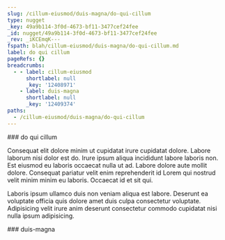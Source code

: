 ```yaml
---
slug: /cillum-eiusmod/duis-magna/do-qui-cillum
type: nugget
_key: 49a9b114-3f0d-4673-bf11-3477cef24fee
_id: nugget/49a9b114-3f0d-4673-bf11-3477cef24fee
_rev: _iKCEmqK---
fspath: blah/cillum-eiusmod/duis-magna/do-qui-cillum.md
label: do qui cillum
pageRefs: {}
breadcrumbs:
  - - label: cillum-eiusmod
      shortlabel: null
      _key: '12408971'
    - label: duis-magna
      shortlabel: null
      _key: '12409374'
paths:
  - /cillum-eiusmod/duis-magna/do-qui-cillum
---
```


<NuggetArea>
<Nugget slug="/cillum-eiusmod/duis-magna/do-qui-cillum" type="nugget" _key="49a9b114-3f0d-4673-bf11-3477cef24fee" _id="nugget/49a9b114-3f0d-4673-bf11-3477cef24fee" _rev="_iKCEmqK---" fspath="blah/cillum-eiusmod/duis-magna/do-qui-cillum.md" label="do qui cillum" paths="/cillum-eiusmod/duis-magna/do-qui-cillum">
<NuggetBody>
### do qui cillum

Consequat elit dolore minim ut cupidatat irure cupidatat dolore. Labore laborum nisi dolor est do. Irure ipsum aliqua incididunt labore laboris non. Est eiusmod eu laboris occaecat nulla ut ad. Labore dolore aute mollit dolore. Consequat pariatur velit enim reprehenderit id Lorem qui nostrud velit minim minim eu laboris. Occaecat id et sit qui.

Laboris ipsum ullamco duis non veniam aliqua est labore. Deserunt ea voluptate officia quis dolore amet duis culpa consectetur voluptate. Adipisicing velit irure anim deserunt consectetur commodo cupidatat nisi nulla ipsum adipisicing.

</NuggetBody>
<Breadcrumbs>
<Crumbs>
<Crumb _key="12408971" label="cillum-eiusmod" /><Crumb _key="12409374" label="duis-magna" />
</Crumbs>
</Breadcrumbs>
</Nugget>

<NuggetsInbound>
</NuggetsInbound>
<NuggetsOutbound>
</NuggetsOutbound>
</NuggetArea>
<PassagesInbound>
<Passage direction="inbound" type="passage" _key="12409374" _id="passage/12409374" _rev="_iKCEmp6---" label="duis-magna" passage="duis-magna" fspath="blah/cillum-eiusmod/duis-magna" paths="/cillum-eiusmod/duis-magna" slug="/cillum-eiusmod/duis-magna">
<NuggetBody>
### duis-magna

</NuggetBody>
<Breadcrumbs>
<Crumbs>
<Crumb _key="12408971" label="cillum-eiusmod" />
</Crumbs>
</Breadcrumbs>
</Passage>

</PassagesInbound>
<PassagesOutbound>
</PassagesOutbound>